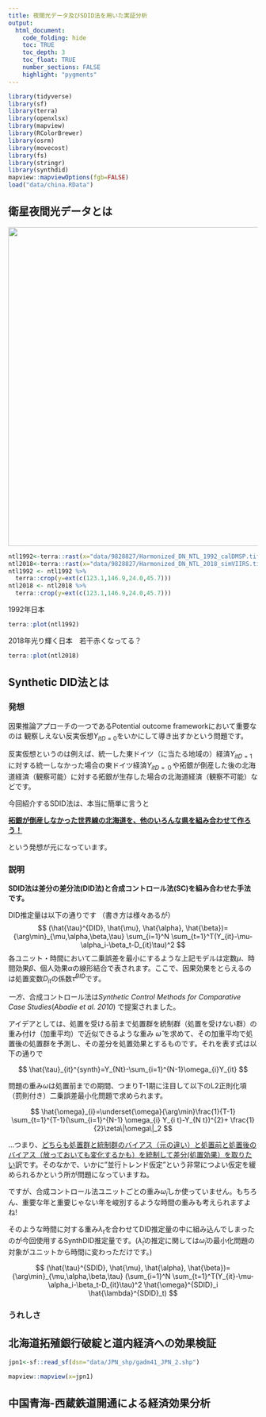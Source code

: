 ```yaml
---
title: 夜間光データ及びSDID法を用いた実証分析
output:
  html_document:
    code_folding: hide
    toc: TRUE
    toc_depth: 3
    toc_float: TRUE
    number_sections: FALSE
    highlight: "pygments"
---
```


```r
library(tidyverse)
library(sf)
library(terra)
library(openxlsx)
library(mapview)
library(RColorBrewer)
library(osrm)
library(movecost)
library(fs)
library(stringr)
library(synthdid)
mapview::mapviewOptions(fgb=FALSE)
load("data/china.RData")
```

## 衛星夜間光データとは

![](images/earth_lights_lrg_Fotor.jpg){width="643"}

```r
ntl1992<-terra::rast(x="data/9828827/Harmonized_DN_NTL_1992_calDMSP.tif")
ntl2018<-terra::rast(x="data/9828827/Harmonized_DN_NTL_2018_simVIIRS.tif")
ntl1992 <- ntl1992 %>%
  terra::crop(y=ext(c(123.1,146.9,24.0,45.7)))
ntl2018 <- ntl2018 %>%
  terra::crop(y=ext(c(123.1,146.9,24.0,45.7)))
```

1992年日本

```r
terra::plot(ntl1992)
```

2018年光り輝く日本　若干赤くなってる？

```r
terra::plot(ntl2018)
```

## Synthetic DID法とは

### 発想

因果推論アプローチの一つであるPotential outcome frameworkにおいて重要なのは 観察しえない反実仮想$Y_{itD=0}$をいかにして導き出すかという問題です。

反実仮想というのは例えば、統一した東ドイツ（に当たる地域の）経済$Y_{itD=1}$に対する統一しなかった場合の東ドイツ経済$Y_{itD=０}$や拓銀が倒産した後の北海道経済（観察可能）に対する拓銀が生存した場合の北海道経済（観察不可能）などです。

今回紹介するSDID法は、本当に簡単に言うと

[**拓銀が倒産しなかった世界線の北海道を、他のいろんな県を組み合わせて作ろう！**]{.underline}

という発想が元になっています。

### 説明

**SDID法は差分の差分法(DID法)と合成コントロール法(SC)を組み合わせた手法です。**

DID推定量は以下の通りです （書き方は様々あるが）$$
(\hat{\tau}^{DID}, \hat{\mu}, \hat{\alpha}, \hat{\beta})={\arg\min}_{\mu,\alpha,\beta,\tau} \sum_{i=1}^N \sum_{t=1}^T(Y_{it}-\mu-\alpha_i-\beta_t-D_{it}\tau)^2
$$ 各ユニット・時間において二乗誤差を最小にするような上記モデルは定数$\mu$、時間効果$\beta$、個人効果$\alpha$の線形結合で表されます。ここで、因果効果をとらえるのは処置変数$D_{it}$の係数$\hat{\tau}^{DID}$です。

*一方、*合成コントロール法は*Synthetic Control Methods for Comparative Case Studies*(*Abadie et al. 2010*) で提案されました。

アイデアとしては、処置を受ける前まで処置群を統制群（処置を受けない群）の重み付け（加重平均）で近似できるような重み $\hat\omega$ を求めて、その加重平均で処置後の処置群を予測し、その差分を処置効果とするものです。それを表す式は以下の通りで

$$
\hat{\tau}_{it}^{synth}=Y_{Nt}-\sum_{i=1}^{N-1}\omega_{i}Y_{it} 
$$

問題の重み$\omega$は処置前までの期間、つまりT-1期に注目して以下のL2正則化項（罰則付き）二乗誤差最小化問題で求められます。

$$
\hat{\omega}_{i}=\underset{\omega}{\arg\min}\frac{1}{T-1} \sum_{t=1}^{T-1}(\sum_{i=1}^{N-1} \omega_{i} Y_{i t}-Y_{N t})^{2}+ \frac{1}{2}\zeta\|\omega\|_2
$$

...つまり、[どちらも処置群と統制群のバイアス（元の違い）と処置前と処置後のバイアス（放っておいても変化するかも）を統制して差分(処置効果）を取りたい]{.underline}訳です。そのなかで、いかに"並行トレンド仮定"という非常につよい仮定を緩められるかという所が問題になっていますね。

ですが、合成コントロール法ユニットごとの重み$\hat\omega_{i}$しか使っていません。もちろん、重要な年と重要じゃない年を峻別するような時間の重みも考えられますよね!

そのような時間に対する重み$\lambda_{t}$を合わせてDID推定量の中に組み込んでしまったのが今回使用するSynthDID推定量です。($\hat\lambda_{t}$の推定に関しては$\hat\omega_{i}$の最小化問題の対象がユニットから時間に変わっただけです。)

$$
 (\hat{\tau}^{SDID}, \hat{\mu}, \hat{\alpha}, \hat{\beta})={\arg\min}_{\mu,\alpha,\beta,\tau} (\sum_{i=1}^N \sum_{t=1}^T(Y_{it}-\mu-\alpha_i-\beta_t-D_{it}\tau)^2 \hat{\omega}^{SDID}_i \hat{\lambda}^{SDID}_t)
$$

### うれしさ

## 北海道拓殖銀行破綻と道内経済への効果検証

```r
jpn1<-sf::read_sf(dsn="data/JPN_shp/gadm41_JPN_2.shp") 

mapview::mapview(x=jpn1) 
```

## 中国青海-西蔵鉄道開通による経済効果分析
